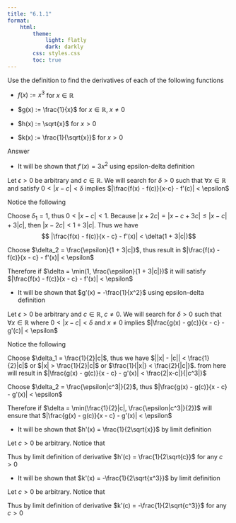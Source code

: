 ```yaml
---
title: "6.1.1"
format:
    html:
        theme:
            light: flatly
            dark: darkly
        css: styles.css
        toc: true
---
```


Use the definition to find the derivatives of each of the following functions

- $f(x) := x^3$ for $x \in \mathbb{R}$

- $g(x) := \frac{1}{x}$ for $x \in \mathbb{R}, \; x \neq 0$

- $h(x) := \sqrt{x}$ for $x > 0$

- $k(x) := \frac{1}{\sqrt{x}}$ for $x > 0$

Answer

- It will be shown that $f'(x) = 3x^2$ using epsilon-delta definition

Let $\epsilon > 0$ be arbitrary and $c \in \mathbb{R}$. We will search for $\delta > 0$ such that $\forall x \in \mathbb{R}$ and satisfy $0 < |x - c| < \delta$ implies $|\frac{f(x) - f(c)}{x-c} - f'(c)| < \epsilon$

Notice the following

\begin{align*}
    |\frac{f(x) - f(c)}{x - c} - f'(x)| & = |\frac{x^3 - c^3}{x - c} - 3c^2| \\
    & = |\frac{(x-c)(x^2 + xc + c^2)}{x - c} - 3c^2| \\
    & = |x^2 + xc + c^2 - 3c^2| \\
    & = |x^2 + xc - 2c^2| \\
    & = |x^2 - c^2 + xc - c^2| \\
    & = |(x-c)(x+c) + c(x-c)| \\
    & = |x-c||x+2c|
\end{align*}

Choose $\delta_1 = 1$, thus $0 < |x-c| < 1$. Because $|x + 2c| = |x - c + 3c| \leq |x - c| + 3|c|$, then $|x - 2c|  < 1 + 3|c|$. Thus we have $$ |\frac{f(x) - f(c)}{x - c} - f'(x)| < \delta(1 + 3|c|)$$

Choose $\delta_2 = \frac{\epsilon}{1 + 3|c|}$, thus result in $|\frac{f(x) - f(c)}{x - c} - f'(x)| < \epsilon$

Therefore if $\delta = \min(1, \frac{\epsilon}{1 + 3|c|})$ it will satisfy $|\frac{f(x) - f(c)}{x - c} - f'(x)| < \epsilon$
    
- It will be shown that $g'(x) = -\frac{1}{x^2}$ using epsilon-delta definition

Let $\epsilon >0$ be arbitrary and $c \in \mathbb{R}, \; c \neq 0$. We will search for $\delta > 0$ such that $\forall x \in \mathbb{R}$ where $0 < |x-c| < \delta$ and $x \neq 0$ implies $|\frac{g(x) - g(c)}{x - c} - g'(c)| < \epsilon$

Notice the following
\begin{align*}
    |\frac{g(x) - g(c)}{x - c} - g(c)| & = |\frac{1/x - 1/c}{x - c} + \frac{1}{c^2}| \\
    & = |\frac{c-x/xc}{x-c} + \frac{1}{c^2}| \\
    & = |-\frac{1}{xc} + \frac{1}{c^2}| \\
    & = |\frac{x-+ c}{xc^2}|
\end{align*}

Choose $\delta_1 = \frac{1}{2}|c|$, thus we have $||x| - |c|| < \frac{1}{2}|c|$ or $|x| > \frac{1}{2}|c|$ or $\frac{1}{|x|} < \frac{2}{|c|}$. from here will result in $|\frac{g(x) - g(c)}{x - c} - g'(x)| < \frac{2|x-c|}{|c^3|}$

Choose $\delta_2 = \frac{\epsilon|c^3|}{2}$, thus $|\frac{g(x) - g(c)}{x - c} - g'(x)| < \epsilon$

Therefore if $\delta = \min(\frac{1}{2}|c|, \frac{\epsilon|c^3|}{2})$ will ensure that $|\frac{g(x) - g(c)}{x - c} - g'(x)| < \epsilon$

- It will be shown that $h'(x) = \frac{1}{2\sqrt{x}}$ by limit definition

Let $c > 0$ be arbitrary. Notice that
\begin{align*}
    \lim_{x \to c} \frac{h(x) - h(c)}{x - c} & = \lim_{x \to c} \frac{\sqrt{x} - \sqrt{c}}{x-c} \\
    & = \lim_{x \to c} \frac{1 }{\sqrt{x} + \sqrt{c}} = \frac{1}{2\sqrt{c}}
\end{align*}

Thus by limit definition of derivative $h'(c) = \frac{1}{2\sqrt{c}}$ for any $c > 0$

- It will be shown that $k'(x) = -\frac{1}{2\sqrt{x^3}}$ by limit definition

Let $c > 0$ be arbitrary. Notice that
\begin{align*}
    \lim_{x \to c} \frac{k(x) - k(c)}{x - c} & = \lim_{x \to c} \frac{1/\sqrt{x} - 1\sqrt{c}}{x - c} \\
    & = \lim_{x \to c} \frac{\frac{\sqrt{c} - \sqrt{x}}{\sqrt{xc}}}{x - c} \\
    & = - \lim_{x \to c}\frac{\sqrt{x} - \sqrt{c}}{(x-c)\sqrt{xc}} \\
    & = - \lim_{x \to c} \frac{1}{\sqrt{xc}(\sqrt{x} + \sqrt{c})} = - \frac{1}{2\sqrt{c^3}}
\end{align*}

Thus by limit definition of derivative $k'(c) = -\frac{1}{2\sqrt{c^3}}$ for any $c > 0$